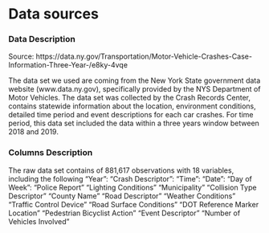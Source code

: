 # Data sources

### Data Description

Source: https://data.ny.gov/Transportation/Motor-Vehicle-Crashes-Case-Information-Three-Year-/e8ky-4vqe

The data set we used are coming from the New York State government data website
(www.data.ny.gov), specifically provided by the NYS Department of Motor Vehicles. The data set was collected by the Crash Records Center, contains statewide information about the location, environment conditions, detailed time period and event descriptions for each car crashes. For time period, this data set included the data within a three years window between 2018 and 2019.  

### Columns Description
The raw data set contains of 881,617 observations with 18 variables, including the following
"Year": 
"Crash Descriptor": 
"Time": 
"Date": 
"Day of Week": 
"Police Report"
"Lighting Conditions"
"Municipality"
"Collision Type Descriptor"
"County Name"
"Road Descriptor"
"Weather Conditions"
"Traffic Control Device"
"Road Surface Conditions"
"DOT Reference Marker Location"
"Pedestrian Bicyclist Action"
"Event Descriptor"
"Number of Vehicles Involved"
